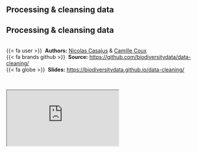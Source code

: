 ## Processing & cleansing data {.unnumbered}


::: {.callout-note icon=true appearance="simple"}
## Processing & cleansing data

<br />
{{< fa user >}} &nbsp;**Authors:** [Nicolas Casajus](https://nicolascasajus.fr) & [Camille Coux](https://www.fondationbiodiversite.fr/en/membre/camille-coux/)<br/>
{{< fa brands github >}} &nbsp;**Source:** <https://github.com/biodiversitydata/data-cleaning/><br/>
{{< fa globe >}} &nbsp;**Slides:** <https://biodiversitydata.github.io/data-cleaning/>
:::


<br />

<div class="container">
  <iframe class="responsive-iframe" src="https://biodiversitydata.github.io/data-cleaning"></iframe>
</div>
